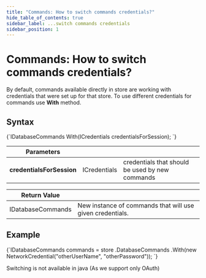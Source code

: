---
title: "Commands: How to switch commands credentials?"
hide_table_of_contents: true
sidebar_label: ...switch commands credentials
sidebar_position: 1
---




# Commands: How to switch commands credentials?
<LanguageSwitcher supportedLanguages={supportedLanguages} />
<LanguageContent language="csharp">


By default, commands available directly in store are working with credentials that were set up for that store. To use different credentials for commands use **With** method.

## Syntax

<TabItem value="with_1" label="with_1">
<CodeBlock language="csharp">
{`IDatabaseCommands With(ICredentials credentialsForSession);
`}
</CodeBlock>
</TabItem>

| Parameters | | |
| ------------- | ------------- | ----- |
| **credentialsForSession** | ICredentials | credentials that should be used by new commands |

| Return Value | |
| ------------- | ----- |
| IDatabaseCommands | New instance of commands that will use given credentials. |

## Example

<TabItem value="with_2" label="with_2">
<CodeBlock language="csharp">
{`IDatabaseCommands commands = store
	.DatabaseCommands
	.With(new NetworkCredential("otherUserName", "otherPassword"));
`}
</CodeBlock>
</TabItem>


</LanguageContent>
<LanguageContent language="java">


Switching is not available in java (As we support only OAuth)

</LanguageContent>

<!---
- [How to switch commands to a different database?](../../../client-api/commands/how-to/switch-commands-to-a-different-database)

-->